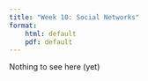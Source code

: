 ```yaml
---
title: "Week 10: Social Networks"
format: 
    html: default
    pdf: default
---
```


Nothing to see here (yet)